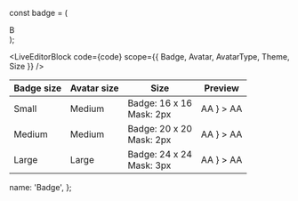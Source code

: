 const badge = (
  <div
    style={{
      background: 'var(--color-positive)',
      width: '100%',
      height: '100%',
      color: 'white',
      fontSize: '10px',
      display: 'flex',
      justifyContent: 'center',
      alignItems: 'center',
    }}
  >
    B
  </div>
);

<LiveEditorBlock code={code} scope={{ Badge, Avatar, AvatarType, Theme, Size }} />
<GeneratePropsTable componentName="Badge" />

<table className="table table-condensed docs-table m-t-5">
  <thead>
    <tr>
      <th>Badge size</th>
      <th>Avatar size</th>
      <th>Size</th>
      <th>Preview</th>
    </tr>
  </thead>
  <tbody>
    <tr>
      <td>Small </td>
      <td>Medium</td>
      <td>
        Badge: 16 x 16
        <br /> Mask: 2px
      </td>
      <td>
        <Badge border={Theme.LIGHT} size={Size.SMALL} badge={badge}>
          <Avatar type={AvatarType.INITIALS} size={Size.MEDIUM}>
            AA
          </Avatar>
        </Badge>
        <Badge
          border={Theme.LIGHT}
          size={Size.SMALL}
          badge={<img src="https://wise.com/public-resources/assets/flags/square/gbp.svg" alt="" />}
        >
          <Avatar type={AvatarType.INITIALS} size={Size.MEDIUM}>
            AA
          </Avatar>
        </Badge>
      </td>
    </tr>
    <tr>
      <td>Medium </td>
      <td>Medium</td>
      <td>
        Badge: 20 x 20
        <br /> Mask: 2px
      </td>
      <td>
        <Badge border={Theme.LIGHT} size={Size.MEDIUM} badge={badge}>
          <Avatar type={AvatarType.INITIALS} size={Size.MEDIUM}>
            AA
          </Avatar>
        </Badge>
        <Badge
          border={Theme.LIGHT}
          size={Size.MEDIUM}
          badge={<img src="https://wise.com/public-resources/assets/flags/square/gbp.svg" alt="" />}
        >
          <Avatar type={AvatarType.INITIALS} size={Size.MEDIUM}>
            AA
          </Avatar>
        </Badge>
      </td>
    </tr>
    <tr>
      <td>Large </td>
      <td>Large</td>
      <td>
        Badge: 24 x 24 <br />
        Mask: 3px
      </td>
      <td>
        <Badge border={Theme.LIGHT} size={Size.LARGE} badge={badge}>
          <Avatar type={AvatarType.INITIALS} size={Size.LARGE}>
            AA
          </Avatar>
        </Badge>
        <Badge
          border={Theme.LIGHT}
          size={Size.LARGE}
          badge={<img src="https://wise.com/public-resources/assets/flags/square/gbp.svg" alt="" />}
        >
          <Avatar type={AvatarType.INITIALS} size={Size.LARGE}>
            AA
          </Avatar>
        </Badge>
      </td>
    </tr>
  </tbody>
</table>

  name: 'Badge',
};
